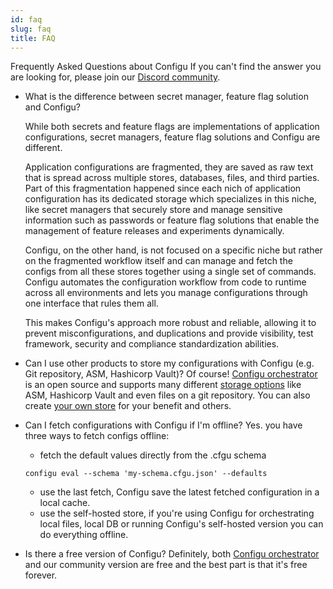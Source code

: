 ```yaml
---
id: faq
slug: faq
title: FAQ
---
```


Frequently Asked Questions about Configu
If you can't find the answer you are looking for, please join our [Discord community](https://discord.gg/cjSBxnB9z8).

- What is the difference between secret manager, feature flag solution and Configu?

    While both secrets and feature flags are implementations of application configurations, secret managers, feature flag solutions and Configu are different.

    Application configurations are fragmented, they are saved as raw text that is spread across multiple stores, databases, files, and third parties.
    Part of this fragmentation happened since each nich of application configuration has its dedicated storage which specializes in this niche, 
    like secret managers that securely store and manage sensitive information such as passwords or feature flag solutions that enable the management of feature releases and experiments dynamically.

    Configu, on the other hand, is not focused on a specific niche but rather on the fragmented workflow itself and can manage and fetch the configs from all these stores together using a single set of commands.
    Configu automates the configuration workflow from code to runtime across all environments and lets you manage configurations through one interface that rules them all.

    This makes Configu's approach more robust and reliable, allowing it to prevent misconfigurations, and duplications and provide visibility, test framework, security and compliance standardization abilities.

- Can I use other products to store my configurations with Configu (e.g. Git repository, ASM, Hashicorp Vault)?
    Of course! [Configu orchestrator](/configu-orchestrator) is an open source and supports many different [storage options](/config-store) like ASM, Hashicorp Vault and even files on a git repository.
    You can also create [your own store](/build-store) for your benefit and others.

- Can I fetch configurations with Configu if I'm offline?
    Yes. you have three ways to fetch configs offline:
    - fetch the default values directly from the .cfgu schema
    
    ```shell
    configu eval --schema 'my-schema.cfgu.json' --defaults
    ```
    
    - use the last fetch, Configu save the latest fetched configuration in a local cache.
    - use the self-hosted store, if you're using Configu for orchestrating local files, local DB or running Configu's self-hosted version you can do everything offline.   

- Is there a free version of Configu?
    Definitely, both [Configu orchestrator](/configu-orchestrator) and our community version are free and the best part is that it's free forever.
